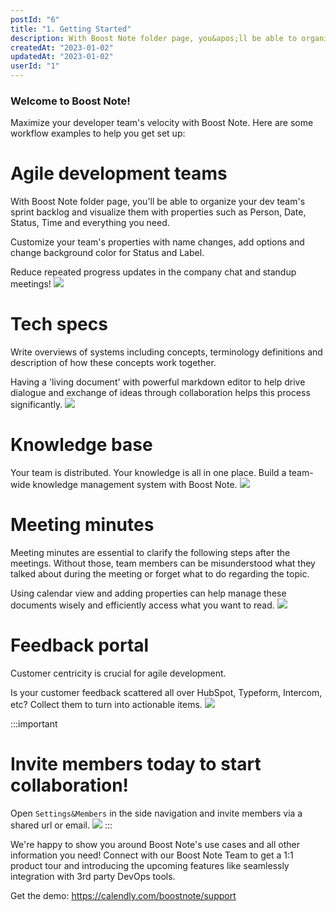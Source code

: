 ```yaml
---
postId: "6"
title: "1. Getting Started"
description: With Boost Note folder page, you&apos;ll be able to organize your dev team&apos;s sprint backlog and visualize them with properties such as Person, Date, Status, Time and everything you need.
createdAt: "2023-01-02"
updatedAt: "2023-01-02"
userId: "1"
---
```


### Welcome to Boost Note!

Maximize your developer team&apos;s velocity with Boost Note. Here are some workflow examples to help you get set up:

# Agile development teams

With Boost Note folder page, you&apos;ll be able to organize your dev team&apos;s sprint backlog and visualize them with properties such as Person, Date, Status, Time and everything you need.

Customize your team&apos;s properties with name changes, add options and change background color for Status and Label.

Reduce repeated progress updates in the company chat and standup meetings!
![](/static/images/initial/agile.png)

# Tech specs

Write overviews of systems including concepts, terminology definitions and description of how these concepts work together.

Having a &apos;living document&apos; with powerful markdown editor to help drive dialogue and exchange of ideas through collaboration helps this process significantly.
![](/static/images/initial/edit.png)

# Knowledge base

Your team is distributed. Your knowledge is all in one place. Build a team-wide knowledge management system with Boost Note.
![](/static/images/initial/Knowledgebase.png)

# Meeting minutes

Meeting minutes are essential to clarify the following steps after the meetings. Without those, team members can be misunderstood what they talked about during the meeting or forget what to do regarding the topic.


Using calendar view and adding properties can help manage these documents wisely and efficiently access what you want to read.
![](/static/images/initial/meeting.png)

# Feedback portal

Customer centricity is crucial for agile development.


Is your customer feedback scattered all over HubSpot, Typeform, Intercom, etc? Collect them to turn into actionable items.
![](/static/images/initial/Feedbackportal.png)



:::important

# Invite members today to start collaboration!

Open `Settings&Members` in the side navigation and invite members via a shared url or email.
![](/static/images/initial/invite.png)
:::



We&apos;re happy to show you around Boost Note&apos;s use cases and all other information you need! Connect with our Boost Note Team to get a 1:1 product tour and introducing the upcoming features like seamlessly integration with 3rd party DevOps tools.

Get the demo: https://calendly.com/boostnote/support
